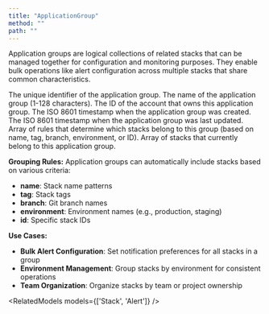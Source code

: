 ```yaml
---
title: "ApplicationGroup"
method: ""
path: ""
---
```


Application groups are logical collections of related stacks that can be managed together for configuration and monitoring purposes. They enable bulk operations like alert configuration across multiple stacks that share common characteristics.

<Model>
    <ModelProperty name="id" type="integer">
        The unique identifier of the application group.
    </ModelProperty>
    <ModelProperty name="name" type="string">
        The name of the application group (1-128 characters).
    </ModelProperty>
    <ModelProperty name="account_id" type="integer">
        The ID of the account that owns this application group.
    </ModelProperty>
    <ModelProperty name="created_at" type="string">
        The ISO 8601 timestamp when the application group was created.
    </ModelProperty>
    <ModelProperty name="updated_at" type="string">
        The ISO 8601 timestamp when the application group was last updated.
    </ModelProperty>
    <ModelProperty name="rules" type="array">
        Array of rules that determine which stacks belong to this group (based on name, tag, branch, environment, or ID).
    </ModelProperty>
    <ModelProperty name="stacks" type="array">
        Array of stacks that currently belong to this application group.
    </ModelProperty>
</Model>

**Grouping Rules:**
Application groups can automatically include stacks based on various criteria:
- **name**: Stack name patterns
- **tag**: Stack tags
- **branch**: Git branch names
- **environment**: Environment names (e.g., production, staging)
- **id**: Specific stack IDs

**Use Cases:**
- **Bulk Alert Configuration**: Set notification preferences for all stacks in a group
- **Environment Management**: Group stacks by environment for consistent operations
- **Team Organization**: Organize stacks by team or project ownership

<RelatedModels models={['Stack', 'Alert']} />